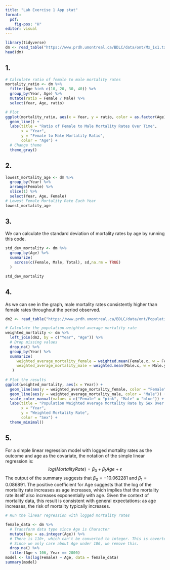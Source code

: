 ```yaml
---
title: "Lab Exercise 1 App stat"
format: 
  pdf:
    fig-pos: "H"
editor: visual
---
```


```r
library(tidyverse)
dm <- read_table("https://www.prdh.umontreal.ca/BDLC/data/ont/Mx_1x1.txt", skip = 2, col_types = "dcddd")
head(dm)
```

## 1.

```r
# Calculate ratio of female to male mortality rates
mortality_ratio <- dm %>%
  filter(Age %in% c(10, 20, 30, 40)) %>%
  group_by(Year, Age) %>%
  mutate(ratio = Female / Male) %>%
  select(Year, Age, ratio)

# Plot
ggplot(mortality_ratio, aes(x = Year, y = ratio, color = as.factor(Age))) +
  geom_line() +
  labs(title = "Ratio of Female to Male Mortality Rates Over Time",
       x = "Year",
       y = "Female to Male Mortality Ratio",
       color = "Age") +
  # Change theme
  theme_gray()

```

## 2.

```r
lowest_mortality_age <- dm %>%
  group_by(Year) %>%
  arrange(Female) %>%
  slice(1) %>%
  select(Year, Age, Female)
# Lowest Female Mortality Rate Each Year
lowest_mortality_age
```

## 3.

We can calculate the standard deviation of mortality rates by age by running this code.

```r
std_dev_mortality <- dm %>%
  group_by(Age) %>%
  summarize(
    across(c(Female, Male, Total), sd,na.rm = TRUE)
  )

std_dev_mortality
```

## 4.

As we can see in the graph, male mortality rates consistently higher than female rates throughout the period observed.

```r
dm2 <- read_table("https://www.prdh.umontreal.ca/BDLC/data/ont/Population.txt", skip = 1)

# Calculate the population-weighted average mortality rate
weighted_mortality <- dm %>%
  left_join(dm2, by = c("Year", "Age")) %>%
  # Drop missing values
  drop_na() %>%
  group_by(Year) %>%
  summarize(
     weighted_average_mortality_female = weighted.mean(Female.x, w = Female.y, na.rm = TRUE),
     weighted_average_mortality_male = weighted.mean(Male.x, w = Male.y, na.rm = TRUE)
   )
   
# Plot the results
ggplot(weighted_mortality, aes(x = Year)) +
  geom_line(aes(y = weighted_average_mortality_female, color = "Female")) +
  geom_line(aes(y = weighted_average_mortality_male, color = "Male")) +
  scale_color_manual(values = c("Female" = "pink", "Male" = "blue")) +
  labs(title = "Population Weighted Average Mortality Rate by Sex Over Time",
       x = "Year",
       y = "Weighted Mortality Rate",
       color = "Sex") +
  theme_minimal()

```

## 5.

For a simple linear regression model with logged mortality rates as the outcome and age as the covariate, the notation of the simple linear regression is: $$log(MortalityRate) = \beta_0 + \beta_1Age + \epsilon$$ The output of the summary suggests that $\beta_0 = −10.062281$ and $\beta_1 = 0.086891$. The positive coefficient for Age suggests that the log of the mortality rate increases as age increases, which implies that the mortality rate itself also increases exponentially with age. Given the context of mortality data, this result is consistent with general expectations: as age increases, the risk of mortality typically increases.

```r
# Run the linear regression with logged mortality rates

female_data <- dm %>%
  # Transform data type since Age is Character
  mutate(Age = as.integer(Age)) %>%
  # There is 110+, which can't be converted to integer. This is coverted to NA. 
  # Since we only care about Age under 106, we remove this.
  drop_na() %>%
  filter(Age < 106, Year == 2000) 
model <- lm(log(Female) ~ Age, data = female_data)
summary(model)
```
